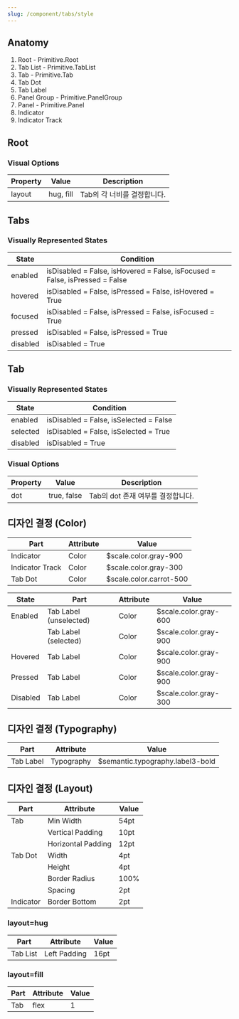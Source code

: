 ```yaml
---
slug: /component/tabs/style
---
```


## Anatomy

1. Root - Primitive.Root
2. Tab List - Primitive.TabList
3. Tab - Primitive.Tab
4. Tab Dot
5. Tab Label
6. Panel Group - Primitive.PanelGroup
7. Panel - Primitive.Panel
8. Indicator
9. Indicator Track

## Root

### Visual Options

| Property | Value     | Description                 |
| -------- | --------- | --------------------------- |
| layout   | hug, fill | Tab의 각 너비를 결정합니다. |

## Tabs

### Visually Represented States

| State    | Condition                                                                   |
| -------- | --------------------------------------------------------------------------- |
| enabled  | isDisabled = False, isHovered = False, isFocused = False, isPressed = False |
| hovered  | isDisabled = False, isPressed = False, isHovered = True                     |
| focused  | isDisabled = False, isPressed = False, isFocused = True                     |
| pressed  | isDisabled = False, isPressed = True                                        |
| disabled | isDisabled = True                                                           |

## Tab

### Visually Represented States

| State    | Condition                              |
| -------- | -------------------------------------- |
| enabled  | isDisabled = False, isSelected = False |
| selected | isDisabled = False, isSelected = True  |
| disabled | isDisabled = True                      |

### Visual Options

| Property | Value       | Description                       |
| -------- | ----------- | --------------------------------- |
| dot      | true, false | Tab의 dot 존재 여부를 결정합니다. |

## 디자인 결정 (Color)

| Part            | Attribute | Value                   |
| --------------- | --------- | ----------------------- |
| Indicator       | Color     | $scale.color.gray-900   |
| Indicator Track | Color     | $scale.color.gray-300   |
| Tab Dot         | Color     | $scale.color.carrot-500 |

| State    | Part                   | Attribute | Value                 |
| -------- | ---------------------- | --------- | --------------------- |
| Enabled  | Tab Label (unselected) | Color     | $scale.color.gray-600 |
|          | Tab Label (selected)   | Color     | $scale.color.gray-900 |
| Hovered  | Tab Label              | Color     | $scale.color.gray-900 |
| Pressed  | Tab Label              | Color     | $scale.color.gray-900 |
| Disabled | Tab Label              | Color     | $scale.color.gray-300 |

## 디자인 결정 (Typography)

| Part      | Attribute  | Value                            |
| --------- | ---------- | -------------------------------- |
| Tab Label | Typography | $semantic.typography.label3-bold |

## 디자인 결정 (Layout)

| Part      | Attribute          | Value |
| --------- | ------------------ | ----- |
| Tab       | Min Width          | 54pt  |
|           | Vertical Padding   | 10pt  |
|           | Horizontal Padding | 12pt  |
| Tab Dot   | Width              | 4pt   |
|           | Height             | 4pt   |
|           | Border Radius      | 100%  |
|           | Spacing            | 2pt   |
| Indicator | Border Bottom      | 2pt   |

### layout=hug

| Part     | Attribute    | Value |
| -------- | ------------ | ----- |
| Tab List | Left Padding | 16pt  |

### layout=fill

| Part | Attribute | Value |
| ---- | --------- | ----- |
| Tab  | flex      | 1     |
